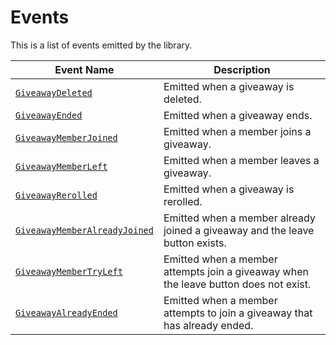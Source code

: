 
# __Events__

<Callout type="info">
This is a list of events emitted by the library.
</Callout>

| Event Name                | Description                                   |
|---------------------------|-----------------------------------------------|
| [`GiveawayDeleted`](https://github.com/unf6/givify/blob/main/examples/events/giveawayDeleted.js)         | Emitted when a giveaway is deleted.          |
| [`GiveawayEnded`](https://github.com/unf6/givify/blob/main/examples/events/giveawayEnded.js)           | Emitted when a giveaway ends.                |
| [`GiveawayMemberJoined`](https://github.com/unf6/givify/blob/main/examples/events/giveawayMemberJoined.js)    | Emitted when a member joins a giveaway.     |
| [`GiveawayMemberLeft`](https://github.com/unf6/givify/blob/main/examples/events/giveawayMemberLeft.js)      | Emitted when a member leaves a giveaway.    |
| [`GiveawayRerolled`](https://github.com/unf6/givify/blob/main/examples/events/giveawayRerolled.js)        | Emitted when a giveaway is rerolled.        |
| [`GiveawayMemberAlreadyJoined`](https://github.com/unf6/givify/blob/main/examples/events/giveawayMemberAlreadyJoined.js) | Emitted when a member already joined a giveaway and the leave button exists. |
| [`GiveawayMemberTryLeft`](https://github.com/unf6/givify/blob/main/examples/events/GiveawayMemberTryLeft.js)   | Emitted when a member attempts join a giveaway when the leave button does not exist. |
| [`GiveawayAlreadyEnded`](https://github.com/unf6/givify/blob/main/examples/events/giveawayAlreadyEnded.js)    | Emitted when a member attempts to join a giveaway that has already ended. |
